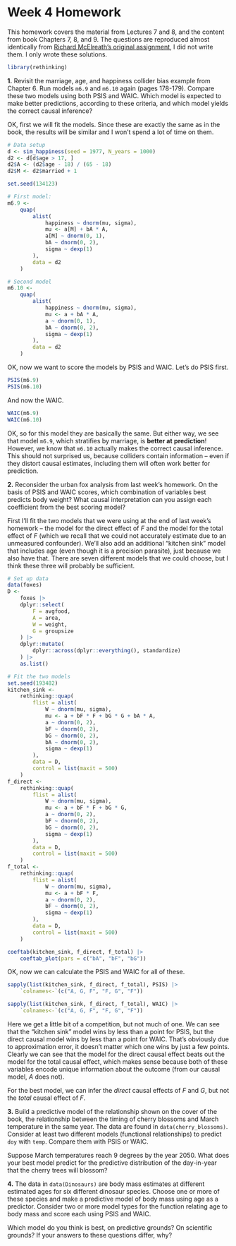 # Week 4 Homework

This homework covers the material from Lectures 7 and 8, and the content from
book Chapters 7, 8, and 9. The questions are reproduced almost identically from
[Richard McElreath's original assignment](https://github.com/rmcelreath/stat_rethinking_2023/blob/main/homework/week04.pdf), I did not write them. I only wrote these solutions.

```r
library(rethinking)
```


::: {.callout-note appearance="simple" icon=false}

**1.** Revisit the marriage, age, and happiness collider bias example from
Chapter 6. Run models `m6.9` and `m6.10` again (pages 178-179). Compare these
two models using both PSIS and WAIC. Which model is expected to make
better predictions, according to these criteria, and which model yields the
correct causal inference?

:::

OK, first we will fit the models. Since these are exactly the same as in the
book, the results will be similar and I won't spend a lot of time on them.

```r
# Data setup
d <- sim_happiness(seed = 1977, N_years = 1000)
d2 <- d[d$age > 17, ]
d2$A <- (d2$age - 18) / (65 - 18)
d2$M <- d2$married + 1

set.seed(134123)

# First model: 
m6.9 <-
	quap(
		alist(
			happiness ~ dnorm(mu, sigma),
			mu <- a[M] + bA * A,
			a[M] ~ dnorm(0, 1),
			bA ~ dnorm(0, 2),
			sigma ~ dexp(1)
		),
		data = d2
	)

# Second model
m6.10 <-
	quap(
		alist(
			happiness ~ dnorm(mu, sigma),
			mu <- a + bA * A,
			a ~ dnorm(0, 1),
			bA ~ dnorm(0, 2),
			sigma ~ dexp(1)
		),
		data = d2
	)
```

OK, now we want to score the models by PSIS and WAIC. Let's do PSIS first.

```r
PSIS(m6.9)
PSIS(m6.10)
```

And now the WAIC.

```r
WAIC(m6.9)
WAIC(m6.10)
```

OK, so for this model they are basically the same. But either way, we
see that model `m6.9`, which stratifies by marriage, is **better at**
**prediction**! However, we know that `m6.10` actually makes the correct
causal inference. This should not surprised us, because colliders contain
information -- even if they distort causal estimates, including them will
often work better for prediction.

::: {.callout-note appearance="simple" icon=false}

**2.** Reconsider the urban fox analysis from last week's homework. On the
basis of PSIS and WAIC scores, which combination of variables best predicts
body weight? What causal interpretation can you assign each coefficient
from the best scoring model?

:::

First I'll fit the two models that we were using at the end of last week's
homework -- the model for the direct effect of $F$ and the model for the
total effect of $F$ (which we recall that we could not accurately estimate
due to an unmeasured confounder). We'll also add an additional "kitchen sink"
model that includes age (even though it is a precision parasite), just
because we also have that. There are
seven different models that we could choose, but I think these three will
probably be sufficient.

```r
# Set up data
data(foxes)
D <-
	foxes |>
	dplyr::select(
		F = avgfood,
		A = area,
		W = weight,
		G = groupsize
	) |>
	dplyr::mutate(
		dplyr::across(dplyr::everything(), standardize)
	) |>
	as.list()

# Fit the two models
set.seed(193482)
kitchen_sink <-
	rethinking::quap(
		flist = alist(
			W ~ dnorm(mu, sigma),
			mu <- a + bF * F + bG * G + bA * A,
			a ~ dnorm(0, 2),
			bF ~ dnorm(0, 2),
			bG ~ dnorm(0, 2),
			bA ~ dnorm(0, 2),
			sigma ~ dexp(1)
		),
		data = D,
		control = list(maxit = 500)
	)
f_direct <-
	rethinking::quap(
		flist = alist(
			W ~ dnorm(mu, sigma),
			mu <- a + bF * F + bG * G,
			a ~ dnorm(0, 2),
			bF ~ dnorm(0, 2),
			bG ~ dnorm(0, 2),
			sigma ~ dexp(1)
		),
		data = D,
		control = list(maxit = 500)
	)
f_total <-
	rethinking::quap(
		flist = alist(
			W ~ dnorm(mu, sigma),
			mu <- a + bF * F,
			a ~ dnorm(0, 2),
			bF ~ dnorm(0, 2),
			sigma ~ dexp(1)
		),
		data = D,
		control = list(maxit = 500)
	)

coeftab(kitchen_sink, f_direct, f_total) |>
	coeftab_plot(pars = c("bA", "bF", "bG"))
```

OK, now we can calculate the PSIS and WAIC for all of these.

```r
sapply(list(kitchen_sink, f_direct, f_total), PSIS) |>
	`colnames<-`(c("A, G, F", "F, G", "F"))

sapply(list(kitchen_sink, f_direct, f_total), WAIC) |>
	`colnames<-`(c("A, G, F", "F, G", "F"))
```

Here we get a little bit of a competition, but not much of one. We can see
that the "kitchen sink" model wins by less than a point for PSIS, but
the direct causal model wins by less than a point for WAIC. That's obviously
due to approximation error, it doesn't matter which one
wins by just a few points. Clearly we can see that the model for the direct
causal effect beats out the model for the total causal effect, which makes
sense because both of these variables encode unique information about the
outcome (from our causal model, $A$ does not).

For the best model, we can infer the *direct* causal effects of $F$ and $G$,
but not the *total* causal effect of $F$.

::: {.callout-note appearance="simple" icon=false}

**3.** Build a predictive model of the relationship shown on the cover of the
book, the relationship between the timing of cherry blossoms and March
temperature in the same year. The data are found in `data(cherry_blossoms)`.
Consider at least two different models (functional relationships) to
predict `doy` with `temp`. Compare them with PSIS or WAIC.

Suppose March temperatures reach 9 degrees by the year 2050. What does your
best model predict for the predictive distribution of the day-in-year that the
cherry trees will blossom?

:::



::: {.callout-note appearance="simple" icon=false}

**4.** The data in `data(Dinosaurs)` are body mass estimates at different
estimated ages for six different dinosaur species. Choose one or more of these
species and make a predictive model of body mass using age as a predictor.
Consider two or more model types for the function relating age to body mass and
score each using PSIS and WAIC.

Which model do you think is best, on predictive grounds? On scientific grounds?
If your answers to these questions differ, why?

:::



<!-- END OF FILE -->
